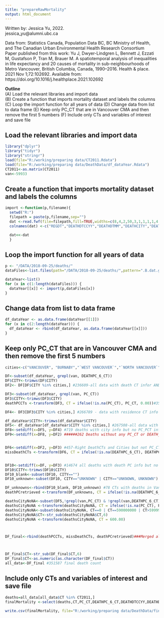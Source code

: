 ```yaml
---
title: "prepareRawMortality"
output: html_document
---
```


   Written by: Jessica Yu, 2022.                                                                         
               jessica_yu@alumni.ubc.ca                                                                               
                                                                                             
   Data from: Statistics Canada, Population Data BC, BC Ministry of Health, and The Canadian Urban Environmental Health Research Consortium                      
   Paper published from this work: 
   Yu J, Dwyer-Lindgren L, Bennett J, Ezzati M, Gustafson P, Tran M, Brauer M. A spatiotemporal analysis of inequalities in life expectancy and 20 causes of mortality in sub-neighbourhoods of Metro Vancouver, British Columbia, Canada, 1990–2016. Health & place. 2021 Nov 1;72:102692. Available from: https://doi.org/10.1016/j.healthplace.2021.102692                                                    
                                                                                                         
   **Outline**                                                                                               
             (A) Load the relevant libraries and import data                                                  
             (B) Create a function that imports mortality dataset and labels the columns
             (C) Loop the import function for all years of data
             (D) Change data from list to data frame
             (E) Keep only PC_CT that are in Vancouver CMA and then remove the first 5 numbers
             (F) Include only CTs and variables of interest and save file

## Load the relevant libraries and import data

```r
library("dplyr")
library("tidyr")
library("stringr")
load(file="R:/working/preparing data/CT2011.Rdata")
load(file="R:/working/preparing data/DeathData/df_dataYear.Rdata")
CT2011<-as.matrix(CT2011)
van<-59933
```

## Create a function that imports mortality dataset and labels the columns

```r
import <-function(p,filename){
  setwd("R:")
  filepath = paste(p,filename,sep="")
  dat <-read.fwf(file=filepath,fill=TRUE,widths=c(8,4,2,50,3,1,1,1,1,4,2,3,1,50,25,50,3,1,2,5,100,4,2,10,10,12,12,1)) 
  colnames(dat) <-c("REGDT","DEATHDTCCYY","DEATHDTMM","DEATHCITY","DEATHPC_3","SEX","MARITAL","NATIVE","ONRESERVE","BIRTHDTCCYY","BIRTHDTMM","AGE","AGEUNITS","BIRTHCITY","OCCUPATION","CITY","PC_3","OTHER_INFO","ICD_VERSN","CAUSE","AXIS_CODES","DATAYR","VERSION","SEQNO","STUDYID","DEATHPC_6_CT","PC_CT","LINEFEED")

  dat<<-dat
  }

```

## Loop the import function for all years of data

```r
p <- "/DATA/2018-09-25/deaths/"
dataFiles<-list.files(path="/DATA/2018-09-25/deaths/",pattern=".B.dat.gz")

dataYear<-list()
for (x in c(1:length(dataFiles))) {
  dataYear[[x]] <- import(p,dataFiles[x])
}
```

## Change data from list to data frame

```r
df_dataYear <- as.data.frame(dataYear[[1]])
for (x in c(2:length(dataYear))) {
  df_dataYear <- rbind(df_dataYear, as.data.frame(dataYear[[x]]))
}
```

## Keep only PC_CT that are in Vancouver CMA and then remove the first 5 numbers

```r
cities<-c("VANCOUVER", "BURNABY","`WEST VANCOUVER`","`NORTH VANCOUVER`", "BELCARRA", "ANMORE", "`PORT MOODY`", "COQUITLAM", "`PORT COQUITLAM`", "`NEW WESTMINSTER`", "`PITT MEADOWS`", "RICHMOND", "DELTA", "SURREY", "TSAWWASSEN", "`WHITE ROCK`", "LANGLEY","`MAPLE RIDGE`","`BOWEN ISLAND`","`LIONS BAY`")

DF<-subset(df_dataYear, grepl(van, DEATHPC_6_CT))
DF$CITY<-trimws(DF$CITY)
DF2<- DF[DF$CITY %in% cities,] #236609-all data with death CT infor AND city information within Metro Van 

DF3<-subset(df_dataYear, grepl(van, PC_CT)) 
DF3$CITY<-trimws(DF3$CITY)
deathPCCTs <-transform(DF3, CT = ifelse(!is.na(PC_CT), PC_CT, 0.00))#350982- all data with residence CT in Metro Van

DF4<- DF3[DF3$CITY %in% cities,] #266789 - data with residence CT info in Metro Van AND city information

df_dataYear$CITY<-trimws(df_dataYear$CITY)
DF5<- df_dataYear[df_dataYear$CITY %in% cities,] #267508-all data with city information in cities of Metro Van
DF8<-setdiff(x=DF5, y=DF4) #719 deaths with city info but no PC_PCT info
DF9<-setdiff(x=DF8, y=DF2) ######262 Deaths without any PC_CT or DEATH_PC_CT but have right city


DF6<-setdiff(x=DF2, y=DF3) #457-Right DeathCTs and Cities but not PC_CTs
missDeathCTs <-transform(DF6, CT = ifelse(!is.na(DEATHPC_6_CT), DEATHPC_6_CT, 0.00)) #457 death files without PC_CT but does have right city - so we include


DF10<-setdiff(x=DF, y=DF3) #14674 all deaths with death PC info but no or incorrect city or residence info
DF10$CITY<-trimws(DF10$CITY)
DF10_blank<-subset(DF10, CITY=="")
DF10_unknown<-subset(DF10, CITY=="UNKNOWN" | CITY=="UNKNOWN, UNKNOWN")

DF_unknowns<-rbind(DF10_blank, DF10_unknown) #78 CTs with deaths in Van but no city info
deathPCretrieved <-transform(DF_unknowns, CT = ifelse(!is.na(DEATHPC_6_CT), DEATHPC_6_CT, 0.00))

deathsCityNoNA<-subset(DF5,!grepl(van,PC_CT) & !grepl(van,DEATHPC_6_CT)) 
deathsCityNoNA <-transform(deathsCityNoNA, CT = ifelse(!is.na(PC_CT), PC_CT, 0.00))
deathsCityNoNA<-subset(deathsCityNoNA, CT==0 | CT==590000000 | CT>599999999) #111 deaths with city info but incorrect PC_CT and death_CT - either NA or really high number
deathsCityNoNA$CT<-str_sub(deathsCityNoNA$CT,6)
deathsCityNoNA <-transform(deathsCityNoNA, CT = 600.00)



DF_final<-rbind(deathPCCTs, missDeathCTs, deathPCretrieved)###Merged all data with residence info, death info in Van but no correct city info,and death files without residence but does have right city and death cT



DF_final$CT<-str_sub(DF_final$CT,6)
DF_final$CT<-as.numeric(as.character(DF_final$CT))
all_data<-DF_final #351587 final death count 

```


## Include only CTs and variables of interest and save file

```r
deaths=all_data[all_data$CT %in% CT2011,]
finalMortality <-select(deaths,CT,PC_CT,DEATHPC_6_CT,DEATHDTCCYY,DEATHDTMM,SEX,MARITAL,NATIVE,BIRTHDTCCYY,AGE,BIRTHCITY,OCCUPATION,ICD_VERSN,CAUSE,AXIS_CODES,STUDYID)

write.csv(finalMortality, file="R:/working/preparing data/DeathData/final_mv_allyears.csv")
```

